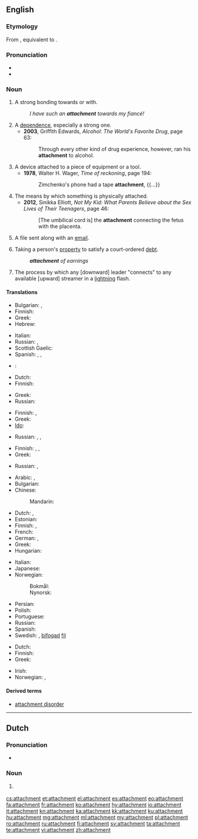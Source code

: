 ==English==
{{slim-wikipedia|dab=attachment}}

===Etymology===
From {{etyl|fr}} {{term|attachement|lang=fr}}, equivalent to {{suffix|attach|ment}}.

===Pronunciation===
* {{IPA|/əˈtætʃmənt/}}
* {{audio|en-us-attachment.ogg|Audio (US)}}

===Noun===
{{en-noun|s|-}}

# A strong bonding towards or with.
#: ''I have such an '''attachment''' towards my fiancé!''
# A [[dependence]], especially a strong one.
#* '''2003''', Griffith Edwards, ''Alcohol: The World's Favorite Drug'', page 63:
#*: Through every other kind of drug experience, however, ran his '''attachment''' to alcohol.
# A device attached to a piece of equipment or a tool.
#* '''1978''', Walter H. Wager, ''Time of reckoning'', page 194:
#*: Zimchenko's phone had a tape '''attachment''', {{...}}
# The means by which something is physically attached.
#* '''2012''', Sinikka Elliott, ''Not My Kid: What Parents Believe about the Sex Lives of Their Teenagers'', page 46:
#*: [The umbilical cord is] the '''attachment''' connecting the fetus with the placenta. 
# {{computing}} A file sent along with an [[email]].
# {{legal}} Taking a person's [[property]] to satisfy a court-ordered [[debt]].
#: '''''attachment''' of earnings''
# The process by which any [downward] leader "connects" to any available [upward] streamer in a [[lightning]] flash.

====Translations====
{{trans-top|strong bonding towards or with}}
* Bulgarian: {{t+|bg|вярност}}, {{t+|bg|привързаност}}
* Finnish: {{t-|fi|kiintymys}}
* Greek: {{t+|el|αφοσίωση|f|tr=afosíosi|sc=Grek}}
* Hebrew: {{t-|he|התדבקות|tr=hitdabkút}}
{{trans-mid}}
* Italian: {{t+|it|legame|m}}
* Russian: {{t+|ru|привязанность|f|tr=privjázannostʹ}}, {{t+|ru|верность|f|tr=vérnostʹ|sc=Cyrl}}
* Scottish Gaelic: {{t-|gd|tlachd|f}}
* Spanish: {{t-|es|apego|m}}, {{t+|es|cariño}}, {{t+|es|afición|f}}
{{trans-bottom}}

{{trans-top|dependence, especially a strong one}}
* {{ttbc|Bulgarian}}: {{t+|bg|преданост}}
* Dutch: {{t-|nl|gehechtheid|f}}
* Finnish: {{t-|fi|riippuvuus}}
{{trans-mid}}
* Greek: {{t+|el|εξάρτηση|f|tr=exártisi|sc=Grek}}
* Russian: {{t+|ru|преданность|f|tr=prédannostʹ|sc=Cyrl}}
{{trans-bottom}}

{{trans-top|device attached to a piece of equipment or a tool}}
* Finnish: {{t+|fi|lisälaite}}, {{t+|fi|lisävaruste}}
* Greek: {{t+|el|εξάρτημα|n|tr=exártima|sc=Grek}}
* [[Ido]]: {{t+|io|atachuro}}
{{trans-mid}}
* Russian: {{t+|ru|приставка|f|tr=pristávka|sc=Cyrl}}, {{t+|ru|крепление|n|tr=replénije|sc=Cyrl}}, {{t+|ru|приспособление|n|tr=prisposoblénije|sc=Cyrl}}
{{trans-bottom}}

{{trans-top|process or means by which something is physically attached}}
* Finnish: {{t+|fi|kiinnitys}}, {{t-|fi|kiinnike}}, {{t-|fi|kiinnekohta}}
* Greek: {{t+|el|προσάρτηση|f|tr=prosártisi|sc=Grek}}
{{trans-mid}}
* Russian: {{t+|ru|присоединение|n|tr=prisojedinénije|sc=Cyrl}}, {{t+|ru|прикрепление|n|tr=prikreplénije|sc=Cyrl}}
{{trans-bottom}}

{{trans-top|file sent along with an email}}
* Arabic: {{t-|ar|إلحاق|m|tr=ʾílḥaq}}, {{t-|ar|ملحق|m|tr=múlḥaq}}
* Bulgarian: {{t+|bg|приложение|n|tr=priložénie|sc=Cyrl}}
* Chinese:
*: Mandarin: {{t|cmn|附件|tr=fùjiàn|sc=Hani}}
* Dutch: {{t|nl|bijlage|f}}, {{t|nl|attachment|n}}
* Estonian: {{t-|et|kaasatud fail}}
* Finnish: {{t-|fi|liitetiedosto}}, {{t+|fi|liite}}
* French: {{t+|fr|pièce jointe}}
* German: {{t+|de|Anlage|f}}, {{t+|de|Anhang|m}}
* Greek: {{t+|el|επισύναψη|f|tr=episýnapsi|sc=Grek}}
* Hungarian: {{t+|hu|melléklet}}
{{trans-mid}}
* Italian: {{t+|it|allegato|m}}
* Japanese: {{t-|ja|添付ファイル|tr=tenpu-fairu|sc=Jpan}}
* Norwegian:
*: Bokmål: {{t+|nb|vedlegg|n}}
*: Nynorsk: {{t-|nn|vedlegg|n}}
* Persian: {{t+|fa|ضمیمه|tr=zamime|sc=fa-Arab}}
* Polish: {{t+|pl|załącznik|m}}
* Portuguese: {{t+|pt|anexo|m}}
* Russian: {{t+|ru|вложение|n|tr=vložénije|sc=Cyrl}}
* Spanish: {{t-|es|archivo adjunto}}
* Swedish: {{t+|sv|bilaga|c}}, [[bifoga#Swedish|bifogad]] [[fil#Swedish|fil]]
{{trans-bottom}}

{{trans-top|legal: taking a person's property to satisfy a debt}}
* Dutch: {{t|nl|beslaglegging|f}}
* Finnish: {{t+|fi|ulosotto}}
* Greek: {{t+|el|κατάσχεση|f|tr=katáschesi|sc=Grek}}
{{trans-mid}}
* Irish: {{t-|ga|astú|m}}
* Norwegian: {{t-|no|utlegg|n}}, {{t-|no|ta utlegg i}}
{{trans-bottom}}

====Derived terms====
* [[attachment disorder]]

----

==Dutch==

===Pronunciation===
* {{IPA|/aˈtætʃmɛnt/|lang=nl}}

===Noun===
{{nl-noun|m|g2=n|attachments|-}}

# {{l/en|attachment}} {{gloss|to an email}}

[[cs:attachment]]
[[et:attachment]]
[[el:attachment]]
[[es:attachment]]
[[eo:attachment]]
[[fa:attachment]]
[[fr:attachment]]
[[ko:attachment]]
[[hy:attachment]]
[[io:attachment]]
[[it:attachment]]
[[kn:attachment]]
[[ka:attachment]]
[[kk:attachment]]
[[ku:attachment]]
[[hu:attachment]]
[[mg:attachment]]
[[ml:attachment]]
[[my:attachment]]
[[pl:attachment]]
[[ro:attachment]]
[[ru:attachment]]
[[fi:attachment]]
[[sv:attachment]]
[[ta:attachment]]
[[te:attachment]]
[[vi:attachment]]
[[zh:attachment]]